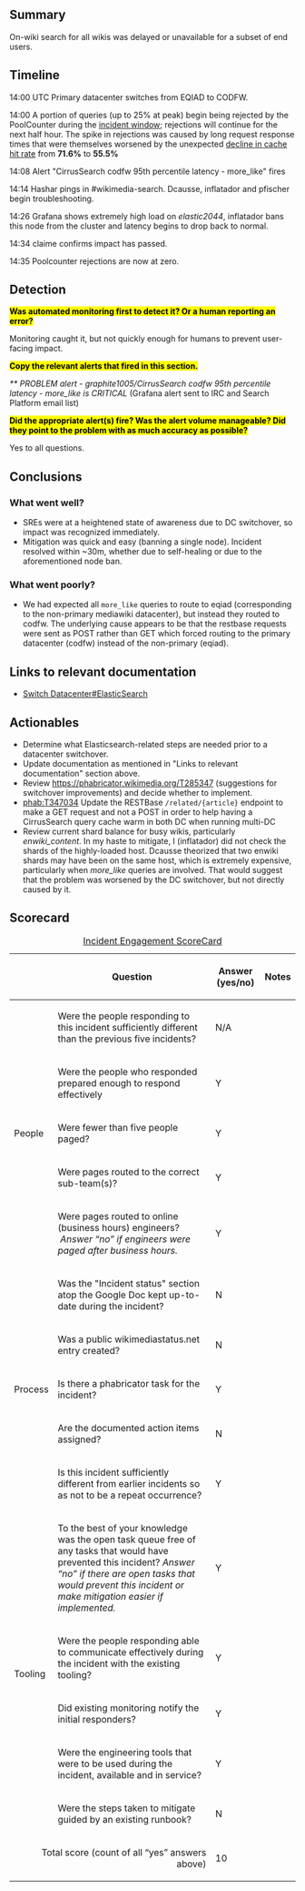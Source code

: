 {{irdoc|status=draft}}

== Summary ==
{{Incident scorecard
| task = T346945
| paged-num = 0
| responders-num = 6
| coordinators = Guillaume Lederrey
| start = 2023-09-20 14:02:00
| end = 2023-09-20 14:26:07
| metrics = Elasticsearch latency
| impact = For the duration of the incident, on-wiki search was delayed or unavailable for a subset of end users.
}}

On-wiki search for all wikis was delayed or unavailable for a subset of end users.

{{TOC|align=right}}

==Timeline==

14:00 UTC Primary datacenter switches from EQIAD to CODFW.

14:00 A portion of queries (up to 25% at peak) begin being rejected by the PoolCounter during the [https://grafana-rw.wikimedia.org/d/qrOStmdGk/elasticsearch-pool-counters?orgId=1&from=1695217312990&to=1695221080550&viewPanel=2 incident window]; rejections will continue for the next half hour. The spike in rejections was caused by long request response times that were themselves worsened by the unexpected [https://grafana-rw.wikimedia.org/d/000000455/elasticsearch-percentiles?from=1695214800000&to=1695222000000&var-cirrus_group=eqiad&var-cluster=elasticsearch&var-exported_cluster=production-search&var-smoothing=1&viewPanel=55&editPanel=55&orgId=1 decline in cache hit rate] from '''71.6%''' to '''55.5%'''

14:08 Alert "CirrusSearch codfw 95th percentile latency - more_like" fires

14:14 Hashar pings in #wikimedia-search. Dcausse, inflatador and pfischer begin troubleshooting.

14:26 Grafana shows extremely high load on ''elastic2044'', inflatador bans this node from the cluster and latency begins to drop back to normal.

14:34 claime confirms impact has passed.

14:35 Poolcounter rejections are now at zero.

==Detection==
<mark>'''Was automated monitoring first to detect it? Or a human reporting an error?'''</mark>

Monitoring caught it, but not quickly enough for humans to prevent user-facing impact.

<mark>'''Copy the relevant alerts that fired in this section.'''</mark>

''** PROBLEM alert - graphite1005/CirrusSearch codfw 95th percentile latency - more_like is CRITICAL'' (Grafana alert sent to IRC and Search Platform email list)

<mark>'''Did the appropriate alert(s) fire? Was the alert volume manageable? Did they point to the problem with as much accuracy as possible?'''</mark>

Yes to all questions.

==Conclusions ==

===What went well?===

* SREs were at a heightened state of awareness due to DC switchover, so impact was recognized immediately.
* Mitigation was quick and easy (banning a single node). Incident resolved within ~30m, whether due to self-healing or due to the aforementioned node ban.

===What went poorly?===

* We had expected all <code>more_like</code> queries to route to eqiad (corresponding to the non-primary mediawiki datacenter), but instead they routed to codfw. The underlying cause appears to be that the restbase requests were sent as POST rather than GET which forced routing to the primary datacenter (codfw) instead of the non-primary (eqiad).

==Links to relevant documentation==

* [[Switch Datacenter#ElasticSearch]] 

==Actionables==

* Determine what Elasticsearch-related steps are needed prior to a datacenter switchover.
* Update documentation as mentioned in "Links to relevant documentation" section above.
* Review https://phabricator.wikimedia.org/T285347 (suggestions for switchover improvements) and decide whether to implement.
* [[phab:T347034]] Update the RESTBase <code>/related/{article}</code> endpoint to make a GET request and not a POST in order to help having a CirrusSearch query cache warm in both DC when running multi-DC
* Review current shard balance for busy wikis, particularly ''enwiki_content''. In my haste to mitigate, I (inflatador) did not check the shards of the highly-loaded host. Dcausse theorized that two enwiki shards may have been on the same host, which is extremely expensive, particularly when ''more_like'' queries are involved. That would suggest that the problem was worsened by the DC switchover, but not directly caused by it.

==Scorecard==


{| class="wikitable"
|+[[Incident Scorecard|Incident Engagement  ScoreCard]]
!
!Question
!Answer
(yes/no)
!Notes
|-
! rowspan="5" |People
|Were the people responding to this incident sufficiently different than the previous five incidents? 
|N/A
|
|-
|Were the people who responded prepared enough to respond effectively
|Y
|
|-
|Were fewer than five people paged?
|Y
|
|-
|Were pages routed to the correct sub-team(s)?
|Y
|
|-
|Were pages routed to online (business hours) engineers?  ''Answer “no” if engineers were paged after business hours.''
|Y
|
|-
! rowspan="5" |Process
|Was the "Incident status" section atop the Google Doc kept up-to-date during the incident?
|N
|
|-
| Was a public wikimediastatus.net entry created? 
|N
|
|-
|Is there a phabricator task for the incident?
|Y
|
|-
|Are the documented action items assigned?
|N
|
|-
|Is this incident sufficiently different from earlier incidents so as not to be a repeat occurrence? 
|Y
|
|-
! rowspan="5" |Tooling
|To the best of your knowledge was the open task queue free of any tasks that would have prevented this incident? ''Answer “no” if there are''
''open tasks that would prevent this incident or make mitigation easier if implemented.''
|Y
|
|-
| Were the people responding able to communicate effectively during the incident with the existing tooling?
|Y
|
|-
|Did existing monitoring notify the initial responders?
|Y
|
|-
|Were the engineering tools that were to be used during the incident, available and in service? 
|Y
|
|-
|Were the steps taken to mitigate guided by an existing runbook?
|N
|
|-
! colspan="2" align="right" |Total score (count of all “yes” answers above)
|10
|
|}